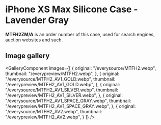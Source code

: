 
# iPhone XS Max Silicone Case - Lavender Gray

<Callout type='info' emoji='👉🏻'>**MTFH2ZM/A** is an order number of this case, used for search engines, auction websites and such.</Callout>

## Image gallery

<GalleryComponent
    images={[
      {
        original: "/everysource/MTFH2.webp",
        thumbnail: "/everypreview/MTFH2.webp",
      },
      {
        original: "/everysource/MTFH2_AV1_GOLD.webp",
        thumbnail: "/everypreview/MTFH2_AV1_GOLD.webp",
      },
      {
        original: "/everysource/MTFH2_AV1_SILVER.webp",
        thumbnail: "/everypreview/MTFH2_AV1_SILVER.webp",
      },
      {
        original: "/everysource/MTFH2_AV1_SPACE_GRAY.webp",
        thumbnail: "/everypreview/MTFH2_AV1_SPACE_GRAY.webp",
      },
      {
        original: "/everysource/MTFH2_AV2.webp",
        thumbnail: "/everypreview/MTFH2_AV2.webp",
      }
    ]}
  />
